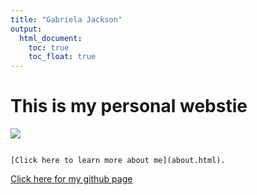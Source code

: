 ```yaml
---
title: "Gabriela Jackson"
output: 
  html_document:
    toc: true
    toc_float: true
---
```


# This is my personal webstie


![](images/IMG_7327.jpg)

```

[Click here to learn more about me](about.html).
```

[Click here for my github page](https://github.com/glj2117) 

 
